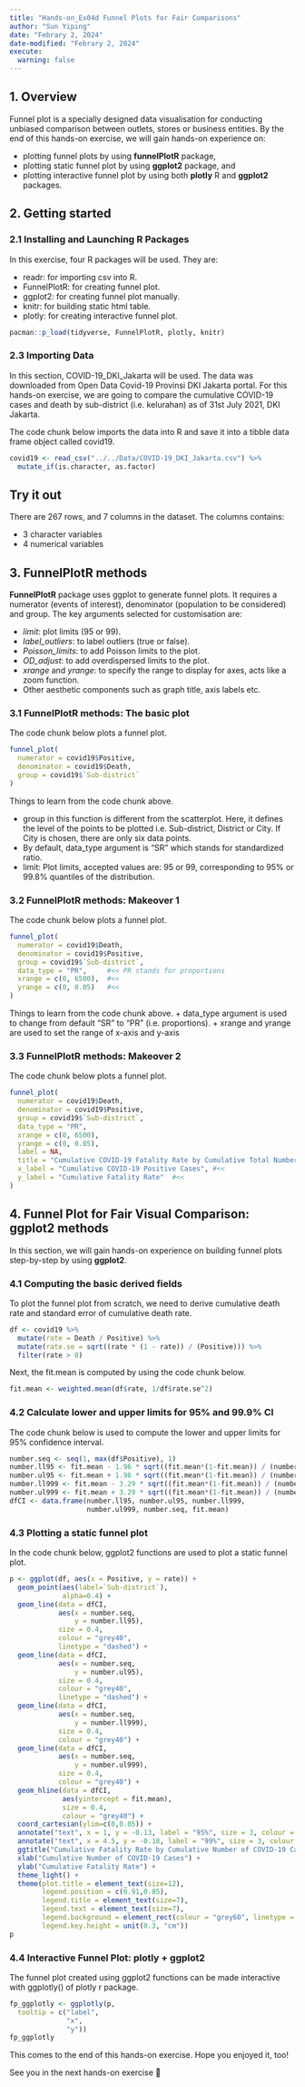 ```yaml
---
title: "Hands-on_Ex04d Funnel Plots for Fair Comparisons"
author: "Sun Yiping"
date: "Febrary 2, 2024"
date-modified: "Febrary 2, 2024"
execute: 
  warning: false
---
```


## 1. Overview

Funnel plot is a specially designed data visualisation for conducting unbiased comparison between outlets, stores or business entities. By the end of this hands-on exercise, we will gain hands-on experience on:

-   plotting funnel plots by using **funnelPlotR** package,
-   plotting static funnel plot by using **ggplot2** package, and
-   plotting interactive funnel plot by using both **plotly** R and **ggplot2** packages.

## 2. Getting started

### 2.1 Installing and Launching R Packages

In this exercise, four R packages will be used. They are:

-   readr: for importing csv into R.
-   FunnelPlotR: for creating funnel plot.
-   ggplot2: for creating funnel plot manually.
-   knitr: for building static html table.
-   plotly: for creating interactive funnel plot.

```r
pacman::p_load(tidyverse, FunnelPlotR, plotly, knitr)

```

### 2.3 Importing Data

In this section, COVID-19_DKI_Jakarta will be used. The data was downloaded from Open Data Covid-19 Provinsi DKI Jakarta portal. For this hands-on exercise, we are going to compare the cumulative COVID-19 cases and death by sub-district (i.e. kelurahan) as of 31st July 2021, DKI Jakarta.

The code chunk below imports the data into R and save it into a tibble data frame object called covid19.

```r
covid19 <- read_csv("../../Data/COVID-19_DKI_Jakarta.csv") %>%
  mutate_if(is.character, as.factor)

```

::: callout-tip
## Try it out

There are 267 rows, and 7 columns in the dataset. The columns contains:

-   3 character variables
-   4 numerical variables
:::

## 3. FunnelPlotR methods

**FunnelPlotR** package uses ggplot to generate funnel plots. It requires a numerator (events of interest), denominator (population to be considered) and group. The key arguments selected for customisation are:

-   *limit*: plot limits (95 or 99).
-   *label_outliers*: to label outliers (true or false).
-   *Poisson_limits*: to add Poisson limits to the plot.
-   *OD_adjust*: to add overdispersed limits to the plot.
-   *xrange* and *yrange*: to specify the range to display for axes, acts like a zoom function.
-   Other aesthetic components such as graph title, axis labels etc.

### 3.1 FunnelPlotR methods: The basic plot

The code chunk below plots a funnel plot.

```r
funnel_plot(
  numerator = covid19$Positive,
  denominator = covid19$Death,
  group = covid19$`Sub-district`
)

```

Things to learn from the code chunk above.

-   group in this function is different from the scatterplot. Here, it defines the level of the points to be plotted i.e. Sub-district, District or City. If City is chosen, there are only six data points.
-   By default, data_type argument is “SR” which stands for standardized ratio.
-   limit: Plot limits, accepted values are: 95 or 99, corresponding to 95% or 99.8% quantiles of the distribution.

### 3.2 FunnelPlotR methods: Makeover 1

The code chunk below plots a funnel plot.

```r
funnel_plot(
  numerator = covid19$Death,
  denominator = covid19$Positive,
  group = covid19$`Sub-district`,
  data_type = "PR",     #<< PR stands for proportions
  xrange = c(0, 6500),  #<<
  yrange = c(0, 0.05)   #<<
)

```

Things to learn from the code chunk above. + data_type argument is used to change from default “SR” to “PR” (i.e. proportions). + xrange and yrange are used to set the range of x-axis and y-axis

### 3.3 FunnelPlotR methods: Makeover 2

The code chunk below plots a funnel plot.

```r
funnel_plot(
  numerator = covid19$Death,
  denominator = covid19$Positive,
  group = covid19$`Sub-district`,
  data_type = "PR",   
  xrange = c(0, 6500),  
  yrange = c(0, 0.05),
  label = NA,
  title = "Cumulative COVID-19 Fatality Rate by Cumulative Total Number of COVID-19 Positive Cases", #<<           
  x_label = "Cumulative COVID-19 Positive Cases", #<<
  y_label = "Cumulative Fatality Rate"  #<<
)

```

## 4. Funnel Plot for Fair Visual Comparison: ggplot2 methods

In this section, we will gain hands-on experience on building funnel plots step-by-step by using **ggplot2**.

### 4.1 Computing the basic derived fields

To plot the funnel plot from scratch, we need to derive cumulative death rate and standard error of cumulative death rate.

```r
df <- covid19 %>%
  mutate(rate = Death / Positive) %>%
  mutate(rate.se = sqrt((rate * (1 - rate)) / (Positive))) %>%
  filter(rate > 0)

```

Next, the fit.mean is computed by using the code chunk below.

```r
fit.mean <- weighted.mean(df$rate, 1/df$rate.se^2)

```

### 4.2 Calculate lower and upper limits for 95% and 99.9% CI

The code chunk below is used to compute the lower and upper limits for 95% confidence interval.

```r
number.seq <- seq(1, max(df$Positive), 1)
number.ll95 <- fit.mean - 1.96 * sqrt((fit.mean*(1-fit.mean)) / (number.seq)) 
number.ul95 <- fit.mean + 1.96 * sqrt((fit.mean*(1-fit.mean)) / (number.seq)) 
number.ll999 <- fit.mean - 3.29 * sqrt((fit.mean*(1-fit.mean)) / (number.seq)) 
number.ul999 <- fit.mean + 3.29 * sqrt((fit.mean*(1-fit.mean)) / (number.seq)) 
dfCI <- data.frame(number.ll95, number.ul95, number.ll999, 
                   number.ul999, number.seq, fit.mean)

```

### 4.3 Plotting a static funnel plot

In the code chunk below, ggplot2 functions are used to plot a static funnel plot.

```r
p <- ggplot(df, aes(x = Positive, y = rate)) +
  geom_point(aes(label=`Sub-district`), 
             alpha=0.4) +
  geom_line(data = dfCI, 
            aes(x = number.seq, 
                y = number.ll95), 
            size = 0.4, 
            colour = "grey40", 
            linetype = "dashed") +
  geom_line(data = dfCI, 
            aes(x = number.seq, 
                y = number.ul95), 
            size = 0.4, 
            colour = "grey40", 
            linetype = "dashed") +
  geom_line(data = dfCI, 
            aes(x = number.seq, 
                y = number.ll999), 
            size = 0.4, 
            colour = "grey40") +
  geom_line(data = dfCI, 
            aes(x = number.seq, 
                y = number.ul999), 
            size = 0.4, 
            colour = "grey40") +
  geom_hline(data = dfCI, 
             aes(yintercept = fit.mean), 
             size = 0.4, 
             colour = "grey40") +
  coord_cartesian(ylim=c(0,0.05)) +
  annotate("text", x = 1, y = -0.13, label = "95%", size = 3, colour = "grey40") + 
  annotate("text", x = 4.5, y = -0.18, label = "99%", size = 3, colour = "grey40") + 
  ggtitle("Cumulative Fatality Rate by Cumulative Number of COVID-19 Cases") +
  xlab("Cumulative Number of COVID-19 Cases") + 
  ylab("Cumulative Fatality Rate") +
  theme_light() +
  theme(plot.title = element_text(size=12),
        legend.position = c(0.91,0.85), 
        legend.title = element_text(size=7),
        legend.text = element_text(size=7),
        legend.background = element_rect(colour = "grey60", linetype = "dotted"),
        legend.key.height = unit(0.3, "cm"))
p

```

### 4.4 Interactive Funnel Plot: plotly + ggplot2

The funnel plot created using ggplot2 functions can be made interactive with ggplotly() of plotly r package.

```r
fp_ggplotly <- ggplotly(p,
  tooltip = c("label", 
              "x", 
              "y"))
fp_ggplotly

```

This comes to the end of this hands-on exercise. Hope you enjoyed it, too!

See you in the next hands-on exercise 🥰
